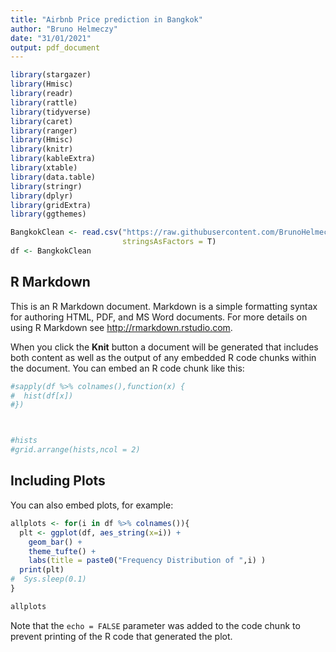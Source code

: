 ```yaml
---
title: "Airbnb Price prediction in Bangkok"
author: "Bruno Helmeczy"
date: "31/01/2021"
output: pdf_document
---
```


```r
library(stargazer)
library(Hmisc)
library(readr)
library(rattle)
library(tidyverse)
library(caret)
library(ranger)
library(Hmisc)
library(knitr)
library(kableExtra)
library(xtable)
library(data.table)
library(stringr)
library(dplyr) 
library(gridExtra)
library(ggthemes)

BangkokClean <- read.csv("https://raw.githubusercontent.com/BrunoHelmeczy/Prediction_Projects-CEU_DA3/main/Bangkok_Airbnb/Data/Clean/airbnb_bangkok_cleaned.csv",
                         stringsAsFactors = T)
df <- BangkokClean
```

## R Markdown

This is an R Markdown document. Markdown is a simple formatting syntax for authoring HTML, PDF, and MS Word documents. For more details on using R Markdown see <http://rmarkdown.rstudio.com>.

When you click the **Knit** button a document will be generated that includes both content as well as the output of any embedded R code chunks within the document. You can embed an R code chunk like this:

```r

#sapply(df %>% colnames(),function(x) {
#  hist(df[x])
#})



#hists
#grid.arrange(hists,ncol = 2)

```

## Including Plots

You can also embed plots, for example:

```r
allplots <- for(i in df %>% colnames()){
  plt <- ggplot(df, aes_string(x=i)) +
    geom_bar() + 
    theme_tufte() + 
    labs(title = paste0("Frequency Distribution of ",i) )
  print(plt)
#  Sys.sleep(0.1)
}

allplots


```

Note that the `echo = FALSE` parameter was added to the code chunk to prevent printing of the R code that generated the plot.

